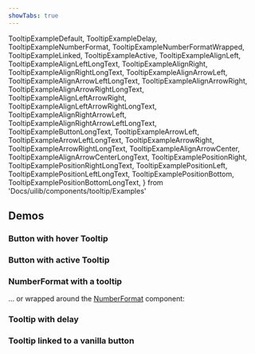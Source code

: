 ```yaml
---
showTabs: true
---
```


  TooltipExampleDefault,
  TooltipExampleDelay,
  TooltipExampleNumberFormat,
  TooltipExampleNumberFormatWrapped,
  TooltipExampleLinked,
  TooltipExampleActive,
  TooltipExampleAlignLeft,
  TooltipExampleAlignLeftLongText,
  TooltipExampleAlignRight,
  TooltipExampleAlignRightLongText,
  TooltipExampleAlignArrowLeft,
  TooltipExampleAlignArrowLeftLongText,
  TooltipExampleAlignArrowRight,
  TooltipExampleAlignArrowRightLongText,
  TooltipExampleAlignLeftArrowRight,
  TooltipExampleAlignLeftArrowRightLongText,
  TooltipExampleAlignRightArrowLeft,
  TooltipExampleAlignRightArrowLeftLongText,
  TooltipExampleButtonLongText,
  TooltipExampleArrowLeft,
  TooltipExampleArrowLeftLongText,
  TooltipExampleArrowRight,
  TooltipExampleArrowRightLongText,
  TooltipExampleAlignArrowCenter,
  TooltipExampleAlignArrowCenterLongText,
  TooltipExamplePositionRight,
  TooltipExamplePositionRightLongText,
  TooltipExamplePositionLeft,
  TooltipExamplePositionLeftLongText,
  TooltipExamplePositionBottom,
  TooltipExamplePositionBottomLongText,
} from 'Docs/uilib/components/tooltip/Examples'

## Demos

### Button with hover Tooltip

<TooltipExampleDefault />

### Button with active Tooltip

<VisibleWhenNotVisualTest>
  <TooltipExampleActive />
</VisibleWhenNotVisualTest>

### NumberFormat with a tooltip

<TooltipExampleNumberFormat />

... or wrapped around the [NumberFormat](/uilib/components/number-format) component:

<TooltipExampleNumberFormatWrapped />

### Tooltip with delay

<TooltipExampleDelay />

### Tooltip linked to a vanilla button

<VisibleWhenNotVisualTest>
  <TooltipExampleLinked />
</VisibleWhenNotVisualTest>

<VisibleWhenVisualTest>
  <TooltipExampleButtonLongText />
  <TooltipExampleAlignArrowCenter />
  <TooltipExampleAlignArrowCenterLongText />
  <TooltipExamplePositionRight />
  <TooltipExamplePositionRightLongText />
  <TooltipExampleAlignLeft />
  <TooltipExampleAlignLeftLongText />
  <TooltipExampleAlignRight />
  <TooltipExampleAlignRightLongText />
  <TooltipExampleAlignArrowLeft />
  <TooltipExampleAlignArrowLeftLongText />
  <TooltipExampleAlignArrowRight />
  <TooltipExampleAlignArrowRightLongText />
  <TooltipExampleAlignLeftArrowRight />
  <TooltipExampleAlignLeftArrowRightLongText />
  <TooltipExampleAlignRightArrowLeft />
  <TooltipExampleAlignRightArrowLeftLongText />
  <TooltipExampleArrowLeft />
  <TooltipExampleArrowLeftLongText />
  <TooltipExampleArrowRight />
  <TooltipExampleArrowRightLongText />
  <TooltipExamplePositionLeft />
  <TooltipExamplePositionLeftLongText />
  <TooltipExamplePositionBottom />
  <TooltipExamplePositionBottomLongText />
</VisibleWhenVisualTest>
